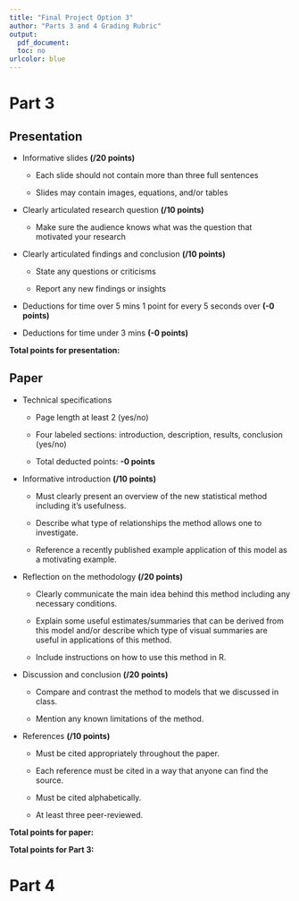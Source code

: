 ```yaml
---
title: "Final Project Option 3"
author: "Parts 3 and 4 Grading Rubric"
output:
  pdf_document: 
  toc: no
urlcolor: blue
---
```


# Part 3 

## Presentation

- Informative slides **(/20 points)** 
  
  * Each slide should not contain more than three full sentences 
    
  * Slides may contain images, equations, and/or tables 

- Clearly articulated research question **(/10 points)**

  * Make sure the audience knows what was the question that motivated your research 

- Clearly articulated findings and conclusion **(/10 points)**

  * State any questions or criticisms 
  
  * Report any new findings or insights 
  
- Deductions for time over 5 mins 1 point for every 5 seconds over **(-0 points)**

- Deductions for time under 3 mins **(-0 points)**

**Total points for presentation: **




## Paper

- Technical specifications 

  * Page length at least 2 (yes/no)
  
  * Four labeled sections: introduction, description, results, conclusion (yes/no)
  
  * Total deducted points: **-0 points**
  
- Informative introduction **(/10 points)**

  * Must clearly present an overview of the new statistical method including it's usefulness. 
  
  * Describe what type of relationships the method allows one to investigate. 
  
  * Reference a recently published example application of this model as a motivating example. 

- Reflection on the methodology **(/20 points)**

  * Clearly communicate the main idea behind this method including any necessary conditions. 

  * Explain some useful estimates/summaries that can be derived from this model and/or describe which type of visual summaries are useful in applications of this method. 
  
  * Include instructions on how to use this method in R. 

- Discussion and conclusion **(/20 points)**

  * Compare and contrast the method to models that we discussed in class. 

  * Mention any known limitations of the method.  

- References **(/10 points)**

  * Must be cited appropriately throughout the paper. 

  * Each reference must be cited in a way that anyone can find the source. 

  * Must be cited alphabetically. 
  
  * At least three peer-reviewed.
    
**Total points for paper: **

**Total points for Part 3: **

# Part 4